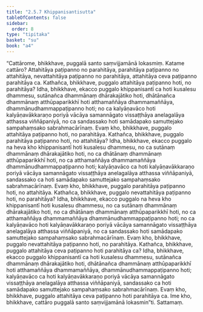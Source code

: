 ```yaml
---
title: "2.5.7 Khippanisantisutta"
tableOfContents: false
sidebar:
  order: 8
type: "tipitaka"
basket: "su"
book: "a4"
---
```



<DynamicBreadcrumb />

<Division number="97" book="a4" bookNo="15" page="409">

<Paragraph number="649" book="a4">
“Cattārome, bhikkhave, puggalā santo saṃvijjamānā lokasmiṃ. Katame cattāro? Attahitāya paṭipanno no parahitāya, parahitāya paṭipanno no attahitāya, nevattahitāya paṭipanno no parahitāya, attahitāya ceva paṭipanno parahitāya ca.
</Paragraph>

<Paragraph number="650" book="a4">
Kathañca, bhikkhave, puggalo attahitāya paṭipanno hoti, no parahitāya? Idha, bhikkhave, ekacco puggalo khippanisantī ca hoti kusalesu dhammesu, sutānañca dhammānaṃ dhārakajātiko hoti, dhātānañca dhammānaṃ atthūpaparikkhī hoti atthamaññāya dhammamaññāya, dhammānudhammappaṭipanno hoti; no ca kalyāṇavāco hoti kalyāṇavākkaraṇo poriyā vācāya samannāgato vissaṭṭhāya anelagalāya atthassa viññāpaniyā, no ca sandassako hoti samādapako samuttejako sampahaṃsako sabrahmacārīnaṃ. Evaṃ kho, bhikkhave, puggalo attahitāya paṭipanno hoti, no parahitāya.
</Paragraph>

<Paragraph number="651" book="a4">
Kathañca, bhikkhave, puggalo parahitāya paṭipanno hoti, no attahitāya? Idha, bhikkhave, ekacco puggalo na heva kho khippanisantī hoti kusalesu dhammesu, no ca sutānaṃ dhammānaṃ dhārakajātiko hoti, no ca dhātānaṃ dhammānaṃ atthūpaparikkhī hoti, no ca atthamaññāya dhammamaññāya dhammānudhammappaṭipanno hoti; kalyāṇavāco ca hoti kalyāṇavākkaraṇo poriyā vācāya samannāgato vissaṭṭhāya anelagalāya atthassa viññāpaniyā, sandassako ca hoti samādapako samuttejako sampahaṃsako sabrahmacārīnaṃ. Evaṃ kho, bhikkhave, puggalo parahitāya paṭipanno hoti, no attahitāya.
</Paragraph>

<Paragraph number="652" book="a4">
Kathañca, bhikkhave, puggalo nevattahitāya paṭipanno hoti, no parahitāya? Idha, bhikkhave, ekacco puggalo na heva kho khippanisantī hoti kusalesu dhammesu, no ca sutānaṃ dhammānaṃ dhārakajātiko hoti, no ca dhātānaṃ dhammānaṃ atthūpaparikkhī hoti, no ca atthamaññāya dhammamaññāya dhammānudhammappaṭipanno hoti; no ca kalyāṇavāco hoti kalyāṇavākkaraṇo poriyā vācāya samannāgato vissaṭṭhāya anelagalāya atthassa viññāpaniyā, no ca sandassako hoti samādapako samuttejako sampahaṃsako sabrahmacārīnaṃ. Evaṃ kho, bhikkhave, puggalo nevattahitāya paṭipanno hoti, no parahitāya.
</Paragraph>

<Paragraph number="653" book="a4">
Kathañca, bhikkhave, puggalo attahitāya ceva paṭipanno hoti parahitāya ca? Idha, bhikkhave, ekacco puggalo khippanisantī ca hoti kusalesu dhammesu, sutānañca dhammānaṃ dhārakajātiko hoti, dhātānañca dhammānaṃ atthūpaparikkhī hoti atthamaññāya dhammamaññāya, dhammānudhammappaṭipanno hoti; kalyāṇavāco ca hoti kalyāṇavākkaraṇo poriyā vācāya samannāgato vissaṭṭhāya anelagalāya atthassa viññāpaniyā, sandassako ca hoti samādapako samuttejako sampahaṃsako sabrahmacārīnaṃ. Evaṃ kho, bhikkhave, puggalo attahitāya ceva paṭipanno hoti parahitāya ca. Ime kho, bhikkhave, cattāro puggalā santo saṃvijjamānā lokasmin”ti.

</Paragraph>
</Division>

<Paragraph number="654" type="center" book="a4">
Sattamaṃ.
</Paragraph>